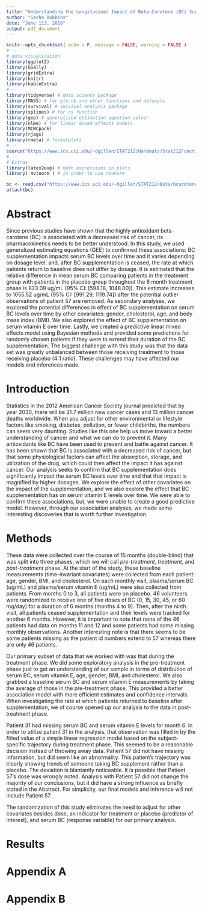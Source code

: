 ```yaml
---
title: "Understanding the Longitudinal Impact of Beta-Carotene (BC) Supplementation on Serum BC Levels"
author: "Sacha Robbins"
date: "June 113, 2018"
output: pdf_document
---
```


```r
knitr::opts_chunk$set( echo = F, message = FALSE, warning = FALSE )
# --
# data visualization
library(ggplot2) 
library(GGally)
library(gridExtra)
library(knitr)
library(kableExtra)
# --
library(tidyverse) # data science package
library(MASS) # for glm.nb and other functions and datasets
library(survival) # survival analysis package
library(splines) # for ns function
library(gee) # generalized estimation equation solver
library(nlme) # for linear mixed effects models
library(MCMCpack)
library(rjags)
library(rmeta) # forestplots
# --
source("https://www.ics.uci.edu/~dgillen/STAT212/Handouts/Stat212Functions.R")
# --
# Extras
library(latex2exp) # math expressions in plots
library( mvtnorm ) # in order to use rmvnorm
```

```r
bc <- read.csv("https://www.ics.uci.edu/~dgillen/STAT212/Data/bcarotene_212final2018.csv", header = TRUE)
attach(bc)
```

# Abstract
Since previous studies have shown that the highly antioxidant beta-carotene (BC) is associated with a decreased risk of cancer, its pharmacokinetics needs to be better understood. In this study, we used generalized estimating equations (GEE) to confirmed these associations: BC supplementation impacts serum BC levels over time and it varies depending on dosage level, and, after BC supplementation is ceased, the rate at which patients return to baseline does not differ by dosage. It is estimated that the relative difference in mean serum BC comparing patients in the treatment group with patients in the placebo group throughout the 6 month treatment phase is $823.09$ ug/mL (95% CI: [598.18, 1048.00]). This estimate increases to $1055.52$ ug/mL (95% CI: [991.29, 1119.74]) after the potential outlier observations of patient 57 are removed. As secondary analyses, we explored the potential differences in effect of BC supplementation on serum BC levels over time by other covariates: gender, cholesterol, age, and body mass index (BMI). We also explored the effect of BC supplementation on serum vitamin E over time. Lastly, we created a predictive linear mixed effects model using Bayesian methods and provided some predictions for randomly chosen patients if they were to extend their duration of the BC supplementation. The biggest challenge with this study was that the data set was greatly unbalanced between those receiving treatment to those receiving placebo (4:1 ratio). These challenges may have affected our models and inferences made. 

# Introduction
Statistics in the 2012 American Cancer Society journal predicted that by year 2030, there will be 21.7 million new cancer cases and 13 million cancer deaths worldwide. When you adjust for other environmental or lifestyle factors like smoking, diabetes, pollution, or fewer childbirths, the numbers can seem very daunting. Studies like this one help us move toward a better understanding of cancer and what we can do to prevent it. Many antioxidants like BC have been used to prevent and battle against cancer. It has been shown that BC is associated with a decreased risk of cancer, but that some physiological factors can affect the absorption, storage, and utilization of the drug, which could then affect the impact it has against cancer. Our analysis seeks to confirm that BC supplementation does significantly impact the serum BC levels over time and that that impact is magnified by higher dosages. We explore the effect of other covariates on the impact of the supplementation, and we also explore the effect that BC supplementation has on serum vitamin E levels over time. We were able to confirm these associations, but, we were unable to create a good predictive model. However, through our association analyses, we made some interesting discoveries that is worth further investigation.

# Methods
These data were collected over the course of 15 months (double-blind) that was split into three phases, which we will call *pre-treatment*, *treatment*, and *post-treatment* phase. At the start of the study, these baseline measurements (time-invariant covariates) were collected from each patient: age, gender, BMI, and cholesterol. On each monthly visit, plasma/serum BC (ug/mL) and plasma/serum vitamin E (ug/mL) were also collected from patients. From months 0 to 3, all patients were on placebo. 46 volunteers were randomized to receive one of five doses of BC (0, 15, 30, 45, or 60 mg/day) for a duration of 6 months (months 4 to 9). Then, after the ninth visit, all patients ceased supplementation and their levels were tracked for another 6 months. However, it is important to note that none of the 46 patients had data on months 11 and 12 and some patients had some missing monthly observations. Another interesting note is that there seems to be some patients missing as the patient id numbers extend to 57 whereas there are only 46 patients. 

Our primary subset of data that we worked with was that during the treatment phase. We did some exploratory analysis in the pre-treatment phase just to get an understanding of our sample in terms of distribution of serum BC, serum vitamin E, age, gender, BMI, and cholesterol. We also grabbed a baseline serum BC and serum vitamin E measurements by taking the average of those in the pre-treatment phase. This provided a better association model with more efficient estimates and confidence intervals. When investigating the rate at which patients returned to baseline after supplementation, we of course opened up our analysis to the data in post-treatment phase.

Patient 31 had missing serum BC and serum vitamin E levels for month 6. In order to utilize patient 31 in the analysis, that observation was filled in by the fitted value of a simple linear regression model based on the subject-specific trajectory during treatment phase. This seemed to be a reasonable decision instead of throwing away data. Patient 57 did not have missing information, but did seem like an abnormality. This patient's trajectory was clearly showing trends of someone taking BC supplement rather than a placebo. The deviation is blantantly noticeable. It is possible that Patient 57's dose was wrongly noted. Analysis with Patient 57 did not change the majority of our conclusions, but it did have a strong influence as briefly stated in the Abstract. For simplicity, our final models and inference will not include Patient 57.

The randomization of this study eliminates the need to adjust for other covariates besides dose, an indicator for treatment or placebo (predictor of interest), and serum BC (response variable) for our primary analysis.  

# Results


# Appendix A


# Appendix B